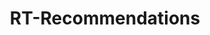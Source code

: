 ---
order: 1
title: RT-Recommendations
description:
    "Web app that recommends new movies and tv shows based on the user's preferences,
    including genres, ratings, platforms, and Rotten Tomatoes scores. All information is 
    freshly scraped from the Rotten Tomatoes website, ensuring relevant results. The app currently supports six
    different functions including the ability to get recommendations that are similar to a movie/show you enjoy!"
longDescription: 
    "I started this project in the summer of 2022, my original goal being to teach myself how to
    webscrape pages with Python. After writing the scraping modules, I wanted to make my project
    more accesible by turning it into a web app, so I taught myself the basics of Flask, HTML/CSS, and JS.
    Deploying the app posed a problem, however, as I hadn't thought about the system architecture at all
    and the http requests were timing out due to the long scraping tasks. On Heroku, I found a solution by 
    adding a worker dyno and using Redis to store job results as well as cache similar requests. I've been
    maintaining and upgrading the app ever since; I recently migrated the app to AWS Elastic Beanstalk and switched my task
    worker to Celery, and I'm planning on improving the frontend in the future."
thumbnail: rt_home_page.png
image: rt_movie_recs.png
skills: ["Flask", "HTML/CSS", "JavaScript", "Bulma", "Celery", "Redis", "Heroku", "AWS EB"]
pos: left
github_url: https://github.com/Danielpark1239/RT_Recommendations
site_url: https://www.rt-recs.com
---
